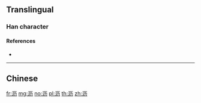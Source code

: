 {{also|瀝}}
==Translingual==

===Han character===
{{Han char|rn=85|rad=水|as=04|sn=7|four=|canj=EMKS|ids=⿰氵历}}

====References====
* {{Han ref|kx=0612.121|hdz=31561.030|uh=6CA5|ud=27813}}

----

==Chinese==
{{zh-see|瀝}}

[[fr:沥]]
[[mg:沥]]
[[no:沥]]
[[pl:沥]]
[[th:沥]]
[[zh:沥]]